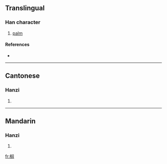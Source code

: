 {{also|櫚}}
==Translingual==

===Han character===
{{Han char|rn=75|rad=木|as=09|sn=13|four=|canj=木中尸口 (DLSR)}}

# [[palm]]

====References====
* {{Han ref|kx=0542.191|hdz=21255.010|uh=6988|ud=27016}}

----

==Cantonese==

===Hanzi===
{{yue-hanzi|jyut=|y=leui4|tra=櫚}}

# {{defn|Cantonese}}

----

==Mandarin==

===Hanzi===
{{cmn-hanzi|tra=櫚|pin=[[lǘ]] ([[lü2]])|wg=lü<sup>2</sup>}}

# {{defn|Mandarin}}

[[fr:榈]]
